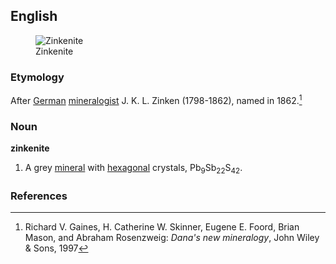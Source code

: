 ==English==
[[Image:Zinkenite 2 w- sphalerite Lead antimony sulfide Fargo mine Stevens County Washington 1971.jpg|thumb|Zinkenite]]

===Etymology===
After [[German]] [[mineralogist]] J. K. L. Zinken (1798-1862), named in 1862.<ref>Richard V. Gaines, H. Catherine W. Skinner, Eugene E. Foord, Brian Mason, and Abraham Rosenzweig: ''Dana's new mineralogy'', John Wiley & Sons, 1997</ref>

===Noun===
'''zinkenite'''

#{{mineralogy}} A grey [[mineral]] with [[hexagonal]] crystals, Pb<sub>9</sub>Sb<sub>22</sub>S<sub>42</sub>.

===References===
<references/>